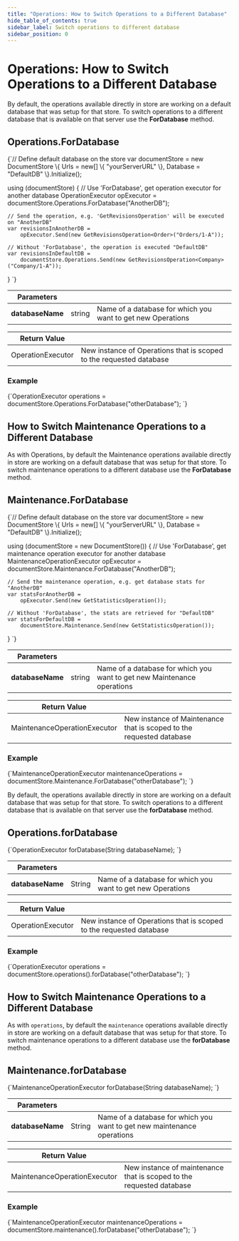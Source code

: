 ```yaml
---
title: "Operations: How to Switch Operations to a Different Database"
hide_table_of_contents: true
sidebar_label: Switch operations to different database
sidebar_position: 0
---
```





# Operations: How to Switch Operations to a Different Database
<LanguageSwitcher supportedLanguages={supportedLanguages} />
<LanguageContent language="csharp">


By default, the operations available directly in store are working on a default database that was setup for that store. To switch operations to a different database that is available on that server use the **ForDatabase** method.

## Operations.ForDatabase

<TabItem value="for_database_1" label="for_database_1">
<CodeBlock language="csharp">
{`// Define default database on the store
var documentStore = new DocumentStore
\{
    Urls = new[] \{ "yourServerURL" \},
    Database = "DefaultDB"
\}.Initialize();

using (documentStore)
\{
    // Use 'ForDatabase', get operation executor for another database
    OperationExecutor opExecutor = documentStore.Operations.ForDatabase("AnotherDB");
    
    // Send the operation, e.g. 'GetRevisionsOperation' will be executed on "AnotherDB"
    var revisionsInAnotherDB = 
        opExecutor.Send(new GetRevisionsOperation<Order>("Orders/1-A"));
 
    // Without 'ForDatabase', the operation is executed "DefaultDB"
    var revisionsInDefaultDB =
        documentStore.Operations.Send(new GetRevisionsOperation<Company>("Company/1-A"));
\}
`}
</CodeBlock>
</TabItem>

| Parameters | | |
| ------------- | ------------- | ----- |
| **databaseName** | string | Name of a database for which you want to get new Operations |

| Return Value | |
| ------------- | ----- |
| OperationExecutor | New instance of Operations that is scoped to the requested database |

### Example

<TabItem value="for_database_3" label="for_database_3">
<CodeBlock language="csharp">
{`OperationExecutor operations = documentStore.Operations.ForDatabase("otherDatabase");
`}
</CodeBlock>
</TabItem>



## How to Switch Maintenance Operations to a Different Database

As with Operations, by default the Maintenance operations available directly in store are working on a default database that was setup for that store. To switch maintenance operations to a different database use the **ForDatabase** method.

## Maintenance.ForDatabase

<TabItem value="for_database_2" label="for_database_2">
<CodeBlock language="csharp">
{`// Define default database on the store
var documentStore = new DocumentStore
\{
    Urls = new[] \{ "yourServerURL" \},
    Database = "DefaultDB"
\}.Initialize();

using (documentStore = new DocumentStore())
\{
    // Use 'ForDatabase', get maintenance operation executor for another database
    MaintenanceOperationExecutor opExecutor = documentStore.Maintenance.ForDatabase("AnotherDB");
    
    // Send the maintenance operation, e.g. get database stats for "AnotherDB"
    var statsForAnotherDB =
        opExecutor.Send(new GetStatisticsOperation());
    
    // Without 'ForDatabase', the stats are retrieved for "DefaultDB"
    var statsForDefaultDB =
        documentStore.Maintenance.Send(new GetStatisticsOperation());
\}
`}
</CodeBlock>
</TabItem>

| Parameters | | |
| ------------- | ------------- | ----- |
| **databaseName** | string | Name of a database for which you want to get new Maintenance operations|

| Return Value | |
| ------------- | ----- |
| MaintenanceOperationExecutor | New instance of Maintenance that is scoped to the requested database |

### Example

<TabItem value="for_database_4" label="for_database_4">
<CodeBlock language="csharp">
{`MaintenanceOperationExecutor maintenanceOperations = documentStore.Maintenance.ForDatabase("otherDatabase");
`}
</CodeBlock>
</TabItem>




</LanguageContent>
<LanguageContent language="java">


By default, the operations available directly in store are working on a default database that was setup for that store. To switch operations to a different database that is available on that server use the **forDatabase** method.

## Operations.forDatabase

<TabItem value="for_database_1" label="for_database_1">
<CodeBlock language="java">
{`OperationExecutor forDatabase(String databaseName);
`}
</CodeBlock>
</TabItem>

| Parameters | | |
| ------------- | ------------- | ----- |
| **databaseName** | String | Name of a database for which you want to get new Operations |

| Return Value | |
| ------------- | ----- |
| OperationExecutor | New instance of Operations that is scoped to the requested database |

### Example

<TabItem value="for_database_3" label="for_database_3">
<CodeBlock language="java">
{`OperationExecutor operations = documentStore.operations().forDatabase("otherDatabase");
`}
</CodeBlock>
</TabItem>



## How to Switch Maintenance Operations to a Different Database

As with `operations`, by default the `maintenance` operations available directly in store are working on a default database that was setup for that store. To switch maintenance operations to a different database use the **forDatabase** method.

## Maintenance.forDatabase

<TabItem value="for_database_2" label="for_database_2">
<CodeBlock language="java">
{`MaintenanceOperationExecutor forDatabase(String databaseName);
`}
</CodeBlock>
</TabItem>

| Parameters | | |
| ------------- | ------------- | ----- |
| **databaseName** | String | Name of a database for which you want to get new maintenance operations |

| Return Value | |
| ------------- | ----- |
| MaintenanceOperationExecutor | New instance of maintenance that is scoped to the requested database |

### Example

<TabItem value="for_database_4" label="for_database_4">
<CodeBlock language="java">
{`MaintenanceOperationExecutor maintenanceOperations = documentStore.maintenance().forDatabase("otherDatabase");
`}
</CodeBlock>
</TabItem>




</LanguageContent>

<!---
### Operations
- [What are Operations](../../../client-api/operations/what-are-operations)


-->